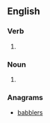 ==English==

===Verb===
{{head|en|verb form}}

# {{en-third-person singular of|blabber}}

===Noun===
{{head|en|noun plural form}}
# {{plural of|blabber|lang=en}}

===Anagrams===
* [[babblers#English|babblers]]